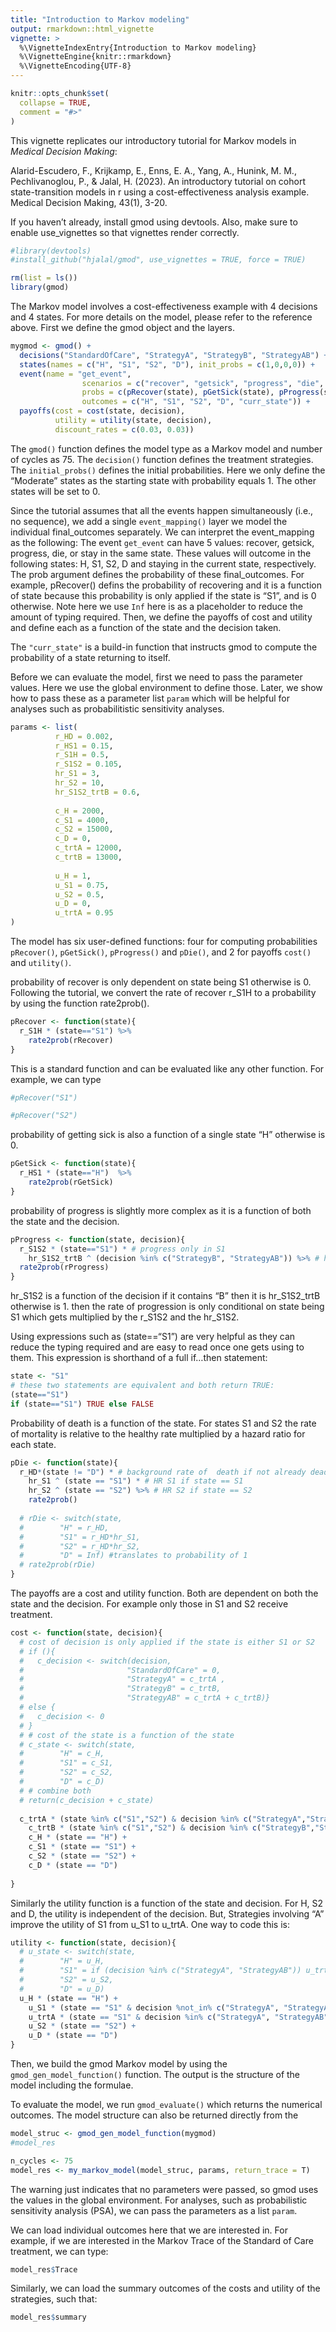 ```yaml
---
title: "Introduction to Markov modeling"
output: rmarkdown::html_vignette
vignette: >
  %\VignetteIndexEntry{Introduction to Markov modeling}
  %\VignetteEngine{knitr::rmarkdown}
  %\VignetteEncoding{UTF-8}
---
```


```r
knitr::opts_chunk$set(
  collapse = TRUE,
  comment = "#>"
)
```

This vignette replicates our introductory tutorial for Markov models in *Medical Decision Making*:  

Alarid-Escudero, F., Krijkamp, E., Enns, E. A., Yang, A., Hunink, M. M., Pechlivanoglou, P., & Jalal, H. (2023). An introductory tutorial on cohort state-transition models in r using a cost-effectiveness analysis example. Medical Decision Making, 43(1), 3-20.

If you haven't already, install gmod using devtools.  Also, make sure to enable use_vignettes so that vignettes render correctly.
```r
#library(devtools)
#install_github("hjalal/gmod", use_vignettes = TRUE, force = TRUE)
```

```r
rm(list = ls())
library(gmod)
```

The Markov model involves a cost-effectiveness example with 4 decisions and 4 states. For more details on the model, please refer to the reference above. First we define the gmod object and the layers. 
```r
mygmod <- gmod() + 
  decisions("StandardOfCare", "StrategyA", "StrategyB", "StrategyAB") + 
  states(names = c("H", "S1", "S2", "D"), init_probs = c(1,0,0,0)) +  
  event(name = "get_event",  
                scenarios = c("recover", "getsick", "progress", "die", "stay"), 
                probs = c(pRecover(state), pGetSick(state), pProgress(state, decision), pDie(state), Inf), 
                outcomes = c("H", "S1", "S2", "D", "curr_state")) +  
  payoffs(cost = cost(state, decision), 
          utility = utility(state, decision),
          discount_rates = c(0.03, 0.03))
```

The `gmod()` function defines the model type as a Markov model and number of cycles as 75. The `decision()` function defines the treatment strategies.  The `initial_probs()` defines the initial probabilities. Here we only define the "Moderate" states as the starting state with probability equals 1. The other states will be set to 0. 

Since the tutorial assumes that all the events happen simultaneously (i.e., no sequence), we add a single `event_mapping()` layer we model the individual final_outcomes separately.  We can interpret the event_mapping as the following: The event `get_event` can have 5 values: recover, getsick, progress, die, or stay in the same state.  These values will outcome in the following states: H, S1, S2, D and staying in the current state, respectively. The prob argument defines the probability of these final_outcomes.  For example, pRecover() defins the probability of recovering and it is a function of state because this probability is only applied if the state is "S1", and is 0 otherwise. Note here we use `Inf` here is as a placeholder to reduce the amount of typing required. Then, we define the payoffs of cost and utility and define each as a function of the state and the decision taken.

The `"curr_state"` is a build-in function that instructs gmod to compute the probability of a state returning to itself.

Before we can evaluate the model, first we need to pass the parameter values. Here we use the global environment to define those. Later, we show how to pass these as a parameter list `param` which will be helpful for analyses such as probabilitistic sensitivity analyses. 
```r
params <- list(
          r_HD = 0.002,
          r_HS1 = 0.15,
          r_S1H = 0.5,
          r_S1S2 = 0.105,
          hr_S1 = 3,
          hr_S2 = 10,
          hr_S1S2_trtB = 0.6,
          
          c_H = 2000,
          c_S1 = 4000,
          c_S2 = 15000,
          c_D = 0,
          c_trtA = 12000,
          c_trtB = 13000,
          
          u_H = 1,
          u_S1 = 0.75,
          u_S2 = 0.5,
          u_D = 0,
          u_trtA = 0.95
)
```


The model has six user-defined functions: four for computing probabilities `pRecover()`, `pGetSick()`, `pProgress()` and `pDie()`, and 2 for payoffs `cost()` and `utility()`.  

probability of recover is only dependent on state being S1 otherwise is 0.  Following the tutorial, we convert the rate of recover r_S1H to a probability by using the function rate2prob().
```r
pRecover <- function(state){
  r_S1H * (state=="S1") %>%
    rate2prob(rRecover)
}
```
This is a standard function and can be evaluated like any other function.  For example, we can type
```r
#pRecover("S1")

#pRecover("S2")
```

probability of getting sick is also a function of a single state "H" otherwise is 0.
```r
pGetSick <- function(state){
  r_HS1 * (state=="H")  %>%
    rate2prob(rGetSick)
}
```

probability of progress is slightly more complex as it is a function of both the state and the decision.  
```r
pProgress <- function(state, decision){
  r_S1S2 * (state=="S1") * # progress only in S1
    hr_S1S2_trtB ^ (decision %in% c("StrategyB", "StrategyAB")) %>% # hazard ratio if deicsion has B in it
  rate2prob(rProgress)
}
```
hr_S1S2 is a function of the decision if it contains "B" then it is hr_S1S2_trtB otherwise is 1.  then the rate of progression is only conditional on state being S1 which gets multiplied by the r_S1S2 and the hr_S1S2.

Using expressions such as (state=="S1") are very helpful as they can reduce the typing required and are easy to read once one gets using to them.  This expression is shorthand of a full if...then statement: 

```r
state <- "S1"
# these two statements are equivalent and both return TRUE:
(state=="S1")
if (state=="S1") TRUE else FALSE

```

Probability of death is a function of the state. For states S1 and S2 the rate of mortality is relative to the healthy rate multiplied by a hazard ratio for each state.
```r
pDie <- function(state){
  r_HD*(state != "D") * # background rate of  death if not already dead
    hr_S1 ^ (state == "S1") * # HR S1 if state == S1
    hr_S2 ^ (state == "S2") %>% # HR S2 if state == S2
    rate2prob()
  
  # rDie <- switch(state, 
  #        "H" = r_HD,
  #        "S1" = r_HD*hr_S1,
  #        "S2" = r_HD*hr_S2,
  #        "D" = Inf) #translates to probability of 1
  # rate2prob(rDie)
}
```

The payoffs are a cost and utility function. Both are dependent on both the state and the decision. For example only those in S1 and S2 receive treatment.
```r
cost <- function(state, decision){
  # cost of decision is only applied if the state is either S1 or S2
  # if (){
  #   c_decision <- switch(decision,
  #                       "StandardOfCare" = 0,
  #                       "StrategyA" = c_trtA ,
  #                       "StrategyB" = c_trtB,
  #                       "StrategyAB" = c_trtA + c_trtB)}
  # else {
  #   c_decision <- 0
  # }
  # # cost of the state is a function of the state
  # c_state <- switch(state, 
  #        "H" = c_H,
  #        "S1" = c_S1,
  #        "S2" = c_S2,
  #        "D" = c_D)
  # # combine both
  # return(c_decision + c_state)
  
  c_trtA * (state %in% c("S1","S2") & decision %in% c("StrategyA","StrategyAB")) + 
    c_trtB * (state %in% c("S1","S2") & decision %in% c("StrategyB","StrategyAB")) + 
    c_H * (state == "H") + 
    c_S1 * (state == "S1") + 
    c_S2 * (state == "S2") + 
    c_D * (state == "D")
    
}
```

Similarly the utility function is a function of the state and decision. For H, S2 and D, the utility is independent of the decision. But, Strategies involving "A" improve the utility of S1 from u_S1 to u_trtA. One way to code this is:
```r
utility <- function(state, decision){
  # u_state <- switch(state, 
  #        "H" = u_H,
  #        "S1" = if (decision %in% c("StrategyA", "StrategyAB")) u_trtA else u_S1,
  #        "S2" = u_S2,
  #        "D" = u_D)
  u_H * (state == "H") + 
    u_S1 * (state == "S1" & decision %not_in% c("StrategyA", "StrategyAB")) + 
    u_trtA * (state == "S1" & decision %in% c("StrategyA", "StrategyAB")) + 
    u_S2 * (state == "S2") + 
    u_D * (state == "D")
}
```

Then, we build the gmod Markov model by using the `gmod_gen_model_function()` function.
The output is the structure of the model including the formulae.  

To evaluate the model, we run `gmod_evaluate()` which returns the numerical outcomes. 
The model structure can also be returned directly from the 
```r
model_struc <- gmod_gen_model_function(mygmod)
#model_res
```

```r
n_cycles <- 75
model_res <- my_markov_model(model_struc, params, return_trace = T)
```

The warning just indicates that no parameters were passed, so gmod uses the values in the global environment.  For analyses, such as probabilistic sensitivity analysis (PSA), we can pass the parameters as a list `param`. 

We can load individual outcomes here that we are interested in. For example, if we are interested in the Markov Trace of the Standard of Care treatment, we can type: 
```r
model_res$Trace
```

Similarly, we can load the summary outcomes of the costs and utility of the strategies, such that:
```r
model_res$summary
```


